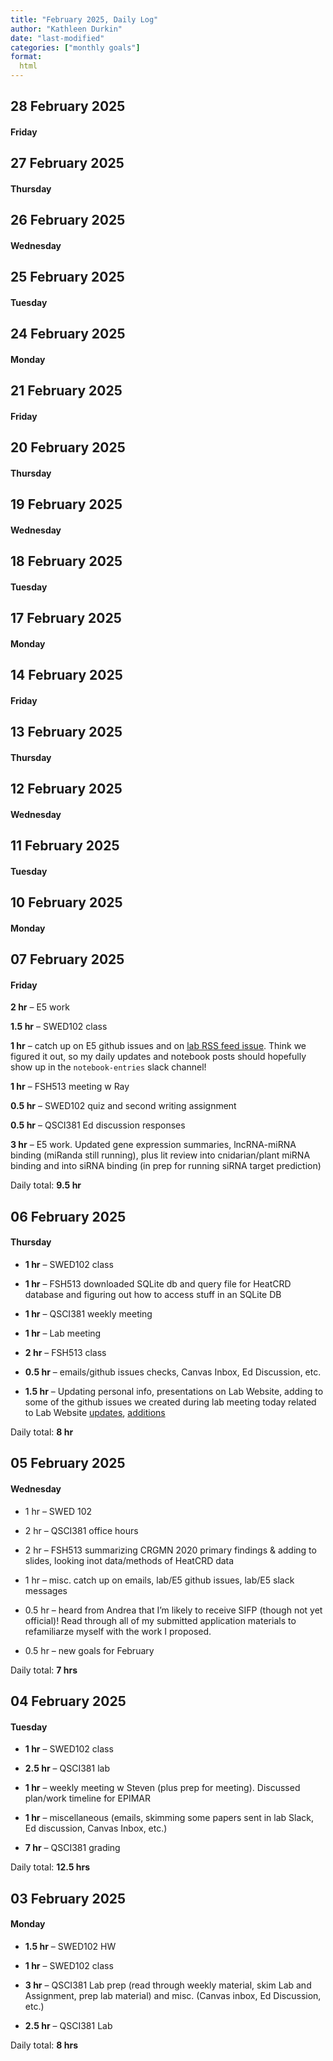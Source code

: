 ```yaml
---
title: "February 2025, Daily Log"
author: "Kathleen Durkin"
date: "last-modified"
categories: ["monthly goals"]
format:
  html
---
```


## 28 February 2025

#### Friday

## 27 February 2025

#### Thursday

## 26 February 2025

#### Wednesday

## 25 February 2025

#### Tuesday

## 24 February 2025

#### Monday

## 21 February 2025

#### Friday

## 20 February 2025

#### Thursday

## 19 February 2025

#### Wednesday

## 18 February 2025

#### Tuesday

## 17 February 2025

#### Monday

## 14 February 2025

#### Friday

## 13 February 2025

#### Thursday

## 12 February 2025

#### Wednesday

## 11 February 2025

#### Tuesday

## 10 February 2025

#### Monday

## 07 February 2025

#### Friday

**2 hr** -- E5 work

**1.5 hr** -- SWED102 class

**1 hr** -- catch up on E5 github issues and on [lab RSS feed issue](https://github.com/RobertsLab/resources/issues/2090#issuecomment-2643821466). Think we figured it out, so my daily updates and notebook posts should hopefully show up in the `notebook-entries` slack channel!

**1 hr** -- FSH513 meeting w Ray

**0.5 hr** -- SWED102 quiz and second writing assignment

**0.5 hr** -- QSCI381 Ed discussion responses

**3 hr** -- E5 work. Updated gene expression summaries, lncRNA-miRNA binding (miRanda still running), plus lit review into cnidarian/plant miRNA binding and into siRNA binding (in prep for running siRNA target prediction)

Daily total: **9.5 hr**

## 06 February 2025

#### Thursday

-   **1 hr** -- SWED102 class

-   **1 hr** -- FSH513 downloaded SQLite db and query file for HeatCRD database and figuring out how to access stuff in an SQLite DB

-   **1 hr** -- QSCI381 weekly meeting

-   **1 hr** -- Lab meeting

-   **2 hr** -- FSH513 class

-   **0.5 hr** -- emails/github issues checks, Canvas Inbox, Ed Discussion, etc.

-   **1.5 hr** -- Updating personal info, presentations on Lab Website, adding to some of the github issues we created during lab meeting today related to Lab Website [updates](https://github.com/RobertsLab/resources/issues/2080), [additions](https://github.com/RobertsLab/resources/issues/2089)

Daily total: **8 hr**

## 05 February 2025

#### Wednesday

-   1 hr -- SWED 102

-   2 hr -- QSCI381 office hours

-   2 hr -- FSH513 summarizing CRGMN 2020 primary findings & adding to slides, looking inot data/methods of HeatCRD data

-   1 hr -- misc. catch up on emails, lab/E5 github issues, lab/E5 slack messages

-   0.5 hr -- heard from Andrea that I'm likely to receive SIFP (though not yet official)! Read through all of my submitted application materials to refamiliarze myself with the work I proposed.

-   0.5 hr -- new goals for February

Daily total: **7 hrs**

## 04 February 2025

#### Tuesday

-   **1 hr** -- SWED102 class

-   **2.5 hr** -- QSCI381 lab

-   **1 hr** -- weekly meeting w Steven (plus prep for meeting). Discussed plan/work timeline for EPIMAR

-   **1 hr** -- miscellaneous (emails, skimming some papers sent in lab Slack, Ed discussion, Canvas Inbox, etc.)

-   **7 hr** -- QSCI381 grading

Daily total: **12.5 hrs**

## 03 February 2025

#### Monday

-   **1.5 hr** -- SWED102 HW

-   **1 hr** -- SWED102 class

-   **3 hr** -- QSCI381 Lab prep (read through weekly material, skim Lab and Assignment, prep lab material) and misc. (Canvas inbox, Ed Discussion, etc.)

-   **2.5 hr** -- QSCI381 Lab

Daily total: **8 hrs**
